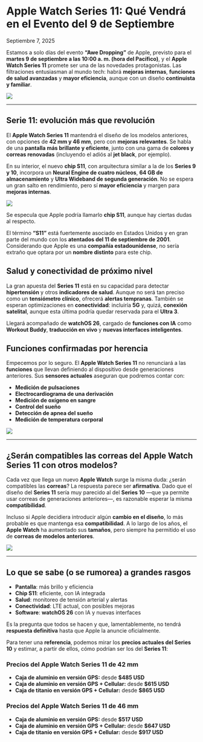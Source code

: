 # Apple Watch Series 11: Qué Vendrá en el Evento del 9 de Septiembre

Septiembre 7, 2025

<div class='espacio'/>

Estamos a solo días del evento **“Awe Dropping”** de Apple, previsto para el **martes 9 de septiembre a las 10:00 a. m. (hora del Pacífico)**, y el **Apple Watch Series 11** promete ser una de las novedades protagonistas. Las filtraciones entusiasman al mundo tech: habrá **mejoras internas**, **funciones de salud avanzadas** y **mayor eficiencia**, aunque con un diseño **continuista y familiar**.

![](/assets/blog-assets/AppleAweDropping2025/AppleWatchSeries11.webp)

---
<div class='espacio'/>

## Serie 11: evolución más que revolución

El **Apple Watch Series 11** mantendrá el diseño de los modelos anteriores, con opciones de **42 mm y 46 mm**, pero con **mejoras relevantes**. Se habla de una **pantalla más brillante y eficiente**, junto con una gama de **colores y correas renovadas** (incluyendo el adiós al **jet black**, por ejemplo).

En su interior, el nuevo **chip S11**, con arquitectura similar a la de los **Series 9 y 10**, incorpora un **Neural Engine de cuatro núcleos**, **64 GB de almacenamiento** y **Ultra Wideband de segunda generación**. No se espera un gran salto en rendimiento, pero sí **mayor eficiencia** y margen para **mejoras internas**.

![](/assets/blog-assets/AppleAweDropping2025/AppleWatchS11.webp)

Se especula que Apple podría llamarlo **chip S11**, aunque hay ciertas dudas al respecto.

El término **“S11”** está fuertemente asociado en Estados Unidos y en gran parte del mundo con los **atentados del 11 de septiembre de 2001**. Considerando que Apple es una **compañía estadounidense**, no sería extraño que optara por un **nombre distinto** para este chip.

<div class='espacio'/>

## Salud y conectividad de próximo nivel

La gran apuesta del **Series 11** está en su capacidad para detectar **hipertensión** y otros **indicadores de salud**. Aunque no será tan preciso como un **tensiómetro clínico**, ofrecerá **alertas tempranas**. También se esperan optimizaciones en **conectividad**: incluiría **5G** y, quizá, **conexión satelital**, aunque esta última podría quedar reservada para el **Ultra 3**.

Llegará acompañado de **watchOS 26**, cargado de **funciones con IA** como **Workout Buddy**, **traducción en vivo** y **nuevas interfaces inteligentes**.

<div class='espacio'/>

## Funciones confirmadas por herencia

Empecemos por lo seguro. El **Apple Watch Series 11** no renunciará a las **funciones** que llevan definiendo al dispositivo desde generaciones anteriores. Sus **sensores actuales** aseguran que podremos contar con:

- **Medición de pulsaciones**
- **Electrocardiograma de una derivación**
- **Medición de oxígeno en sangre**
- **Control del sueño**
- **Detección de apnea del sueño**
- **Medición de temperatura corporal**

![](/assets/blog-assets/AppleAweDropping2025/AppleWatchSalud.webp)

---
<div class='espacio'/>

## ¿Serán compatibles las correas del Apple Watch Series 11 con otros modelos?

Cada vez que llega un nuevo **Apple Watch** surge la misma duda: ¿serán compatibles las **correas**? La respuesta parece ser **afirmativa**. Dado que el diseño del **Series 11** sería muy parecido al del **Series 10** —que ya permite usar correas de generaciones anteriores—, es razonable esperar la misma **compatibilidad**.

Incluso si Apple decidiera introducir algún **cambio en el diseño**, lo más probable es que mantenga esa **compatibilidad**. A lo largo de los años, el **Apple Watch** ha aumentado sus **tamaños**, pero siempre ha permitido el uso de **correas de modelos anteriores**.

![](/assets/blog-assets/AppleAweDropping2025/AppleWatchCorreas.webp)

---
<div class='espacio'/>

## Lo que se sabe (o se rumorea) a grandes rasgos

- **Pantalla**: más brillo y eficiencia
- **Chip S11**: eficiente, con IA integrada
- **Salud**: monitoreo de tensión arterial y alertas
- **Conectividad**: LTE actual, con posibles mejoras
- **Software**: **watchOS 26** con IA y nuevas interfaces

<div class='espacio'/>

Es la pregunta que todos se hacen y que, lamentablemente, no tendrá **respuesta definitiva** hasta que Apple la anuncie oficialmente.

Para tener una **referencia**, podemos mirar los **precios actuales del Series 10** y estimar, a partir de ellos, cómo podrían ser los del **Series 11**:

<div class='espacio'/>

### Precios del Apple Watch Series 11 de 42 mm

- **Caja de aluminio en versión GPS:** desde **$485 USD**
- **Caja de aluminio en versión GPS + Cellular:** desde **$615 USD**
- **Caja de titanio en versión GPS + Cellular:** desde **$865 USD**

### Precios del Apple Watch Series 11 de 46 mm

- **Caja de aluminio en versión GPS:** desde **$517 USD**
- **Caja de aluminio en versión GPS + Cellular:** desde **$647 USD**
- **Caja de titanio en versión GPS + Cellular:** desde **$917 USD**

<div class='espacio'/>
